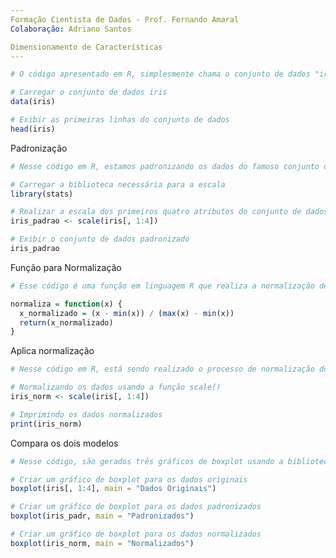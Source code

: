 ---
Formação Cientista de Dados - Prof. Fernando Amaral
Colaboração: Adriano Santos

Dimensionamento de Características
---

```{r}
# O código apresentado em R, simplesmente chama o conjunto de dados "iris". Esse conjunto de dados é um dos mais conhecidos na análise de dados e contém informações sobre três espécies diferentes de flores (setosa, versicolor e virginica), com medições de comprimento e largura das sépalas e pétalas. Esses dados podem ser usados para realizar análises estatísticas, visualizações ou treinar modelos de aprendizado de máquina para classificação ou regressão, dependendo do objetivo do projeto.

# Carregar o conjunto de dados iris
data(iris)

# Exibir as primeiras linhas do conjunto de dados
head(iris)

```

Padronização

```{r}
# Nesse código em R, estamos padronizando os dados do famoso conjunto de dados "iris". A função `scale` é usada para padronizar as colunas 1 a 4 do conjunto de dados, o que significa que estamos transformando essas variáveis para que tenham média zero e desvio padrão igual a um. O resultado é a exibição dos dados padronizados. Esse processo é comum em análise de dados para garantir que as variáveis tenham a mesma escala, facilitando a comparação e análise estatística.

# Carregar a biblioteca necessária para a escala
library(stats)

# Realizar a escala dos primeiros quatro atributos do conjunto de dados iris
iris_padrao <- scale(iris[, 1:4])

# Exibir o conjunto de dados padronizado
iris_padrao

```

Função para Normalização

```{r}
# Esse código é uma função em linguagem R que realiza a normalização de um conjunto de dados. Ela recebe como entrada um vetor 'x' e, usando a fórmula (x - mínimo(x)) / (máximo(x) - mínimo(x)), calcula os valores normalizados, ou seja, ajusta os valores para um intervalo entre 0 e 1. Isso é útil em análises estatísticas e de machine learning para garantir que todas as variáveis tenham a mesma escala, evitando distorções nos resultados devido a diferenças nas unidades de medida. A função retorna o vetor 'x' normalizado.

normaliza = function(x) {
  x_normalizado = (x - min(x)) / (max(x) - min(x))
  return(x_normalizado)
}

```

Aplica normalização

```{r}
# Nesse código em R, está sendo realizado o processo de normalização dos dados do conjunto de dados "iris". A função "normaliza" está sendo aplicada às quatro primeiras colunas do conjunto (que representam medidas de características de flores) para padronizar seus valores, geralmente resultando em valores entre 0 e 1. Em seguida, o conjunto de dados normalizado é exibido na saída. Esse procedimento é útil para garantir que as características tenham a mesma escala, o que pode ser importante em análises estatísticas e de aprendizado de máquina.

# Normalizando os dados usando a função scale()
iris_norm <- scale(iris[, 1:4])

# Imprimindo os dados normalizados
print(iris_norm)

```
Compara os dois modelos

```{r}
# Nesse código, são gerados três gráficos de boxplot usando a biblioteca R. O primeiro exibe os dados originais do conjunto de dados "iris", representando visualmente a distribuição das quatro variáveis numéricas. O segundo e terceiro gráficos mostram os dados após serem padronizados e normalizados, respectivamente, permitindo a comparação das distribuições após essas transformações estatísticas. O parâmetro "main" define os títulos dos gráficos para indicar o que cada um representa. Essa análise gráfica é útil para identificar discrepâncias e tendências nos dados.

# Criar um gráfico de boxplot para os dados originais
boxplot(iris[, 1:4], main = "Dados Originais")

# Criar um gráfico de boxplot para os dados padronizados
boxplot(iris_padr, main = "Padronizados")

# Criar um gráfico de boxplot para os dados normalizados
boxplot(iris_norm, main = "Normalizados")

```
